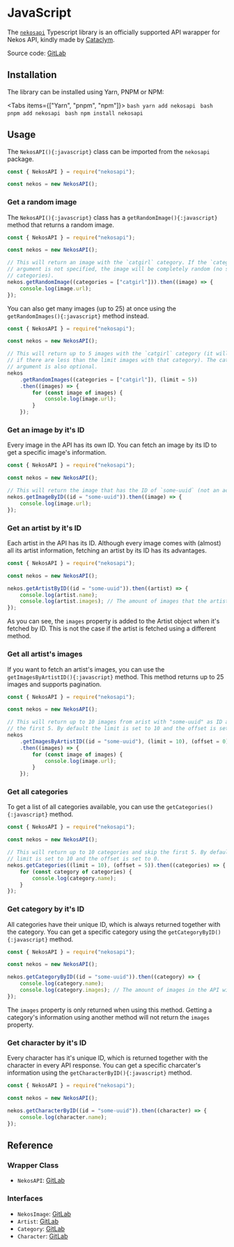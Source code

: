 
# JavaScript

The [`nekosapi`](https://www.npmjs.com/package/nekosapi) Typescript library is an officially supported API warapper for Nekos API, kindly made by [Cataclym](https://gitlab.com/cataclym).

Source code: [GitLab](https://gitlab.com/cataclym/nekosapi)

## Installation

The library can be installed using Yarn, PNPM or NPM:

<Tabs items={["Yarn", "pnpm", "npm"]}>
    <Tab>
        ```bash
        yarn add nekosapi
        ```
    </Tab>
    <Tab>
        ```bash
        pnpm add nekosapi
        ```
    </Tab>
    <Tab>
        ```bash
        npm install nekosapi
        ```
    </Tab>
</Tabs>

## Usage

The `NekosAPI(){:javascript}` class can be imported from the `nekosapi` package.

```javascript showLineNumbers
const { NekosAPI } = require("nekosapi");

const nekos = new NekosAPI();
```

### Get a random image

The `NekosAPI(){:javascript}` class has a `getRandomImage(){:javascript}` method that returns a random image.

```js showLineNumbers
const { NekosAPI } = require("nekosapi");

const nekos = new NekosAPI();

// This will return an image with the `catgirl` category. If the `categories`
// argument is not specified, the image will be completely random (no specific
// categories).
nekos.getRandomImage((categories = ["catgirl"])).then((image) => {
    console.log(image.url);
});
```

You can also get many images (up to 25) at once using the `getRandomImages(){:javascript}` method instead.

```js showLineNumbers
const { NekosAPI } = require("nekosapi");

const nekos = new NekosAPI();

// This will return up to 5 images with the `catgirl` category (it will be less
// if there are less than the limit images with that category). The categories
// argument is also optional.
nekos
    .getRandomImages((categories = ["catgirl"]), (limit = 5))
    .then((images) => {
        for (const image of images) {
            console.log(image.url);
        }
    });
```

### Get an image by it's ID

Every image in the API has its own ID. You can fetch an image by its ID to get a specific image's information.

```js showLineNumbers
const { NekosAPI } = require("nekosapi");

const nekos = new NekosAPI();

// This will return the image that has the ID of `some-uuid` (not an actual ID)
nekos.getImageByID((id = "some-uuid")).then((image) => {
    console.log(image.url);
});
```

### Get an artist by it's ID

Each artist in the API has its ID. Although every image comes with (almost) all its artist information, fetching an artist by its ID has its advantages.

```js showLineNumbers
const { NekosAPI } = require("nekosapi");

const nekos = new NekosAPI();

nekos.getArtistByID((id = "some-uuid")).then((artist) => {
    console.log(artist.name);
    console.log(artist.images); // The amount of images that the artist has in the API
});
```

As you can see, the `images` property is added to the Artist object when it's fetched by ID. This is not the case if the artist is fetched using a different method.

### Get all artist's images

If you want to fetch an artist's images, you can use the `getImagesByArtistID(){:javascript}` method. This method returns up to 25 images and supports pagination.

```js showLineNumbers
const { NekosAPI } = require("nekosapi");

const nekos = new NekosAPI();

// This will return up to 10 images from arist with "some-uuid" as ID and skip
// the first 5. By default the limit is set to 10 and the offset is set to 0.
nekos
    .getImagesByArtistID((id = "some-uuid"), (limit = 10), (offset = 0))
    .then((images) => {
        for (const image of images) {
            console.log(image.url);
        }
    });
```

### Get all categories

To get a list of all categories available, you can use the `getCategories(){:javascript}` method.

```js showLineNumbers
const { NekosAPI } = require("nekosapi");

const nekos = new NekosAPI();

// This will return up to 10 categories and skip the first 5. By default the
// limit is set to 10 and the offset is set to 0.
nekos.getCategories((limit = 10), (offset = 5)).then((categories) => {
    for (const category of categories) {
        console.log(category.name);
    }
});
```

### Get category by it's ID

All categories have their unique ID, which is always returned together with the category. You can get a specific category using the `getCategoryByID(){:javascript}` method.

```js showLineNumbers
const { NekosAPI } = require("nekosapi");

const nekos = new NekosAPI();

nekos.getCategoryByID((id = "some-uuid")).then((category) => {
    console.log(category.name);
    console.log(category.images); // The amount of images in the API with this category
});
```

The `images` property is only returned when using this method. Getting a category's information using another method will not return the `images` property.

### Get character by it's ID

Every character has it's unique ID, which is returned together with the character in every API response. You can get a specific charcater's information using the `getCharacterByID(){:javascript}` method.

```js showLineNumbers
const { NekosAPI } = require("nekosapi");

const nekos = new NekosAPI();

nekos.getCharacterByID((id = "some-uuid")).then((character) => {
    console.log(character.name);
});
```

## Reference

### Wrapper Class

-   `NekosAPI`: [GitLab](https://gitlab.com/cataclym/nekosapi/-/blob/master/src/NekosAPI.ts#L8)

### Interfaces

-   `NekosImage`: [GitLab](https://gitlab.com/cataclym/nekosapi/-/blob/master/src/NekosImage.ts#L3)
-   `Artist`: [GitLab](https://gitlab.com/cataclym/nekosapi/-/blob/master/src/Interfaces.ts#L1)
-   `Category`: [GitLab](https://gitlab.com/cataclym/nekosapi/-/blob/master/src/Interfaces.ts#L13)
-   `Character`: [GitLab](https://gitlab.com/cataclym/nekosapi/-/blob/master/src/Interfaces.ts#L22)
